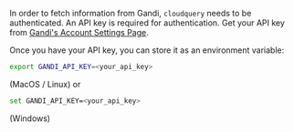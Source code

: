In order to fetch information from Gandi, `cloudquery` needs to be authenticated. An API key is required for authentication. Get your API key from [Gandi's Account Settings Page](https://id.gandi.net/en).

Once you have your API key, you can store it as an environment variable:

```bash
export GANDI_API_KEY=<your_api_key>
```

(MacOS / Linux) or

```bash
set GANDI_API_KEY=<your_api_key>
```

(Windows)